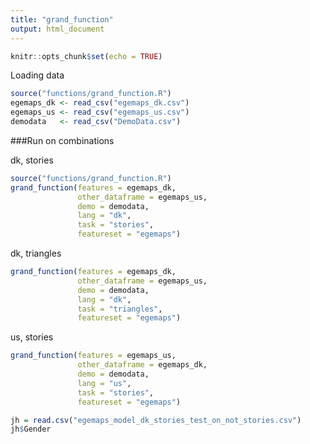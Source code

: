 ```yaml
---
title: "grand_function"
output: html_document
---
```


```r
knitr::opts_chunk$set(echo = TRUE)
```

Loading data
```r
source("functions/grand_function.R")
egemaps_dk <- read_csv("egemaps_dk.csv")
egemaps_us <- read_csv("egemaps_us.csv")
demodata   <- read_csv("DemoData.csv")
```
###Run on combinations

dk, stories 
```r
source("functions/grand_function.R")
grand_function(features = egemaps_dk, 
               other_dataframe = egemaps_us, 
               demo = demodata, 
               lang = "dk", 
               task = "stories", 
               featureset = "egemaps")

```

dk, triangles
```r
grand_function(features = egemaps_dk, 
               other_dataframe = egemaps_us, 
               demo = demodata, 
               lang = "dk", 
               task = "triangles", 
               featureset = "egemaps")
```

us, stories
```r
grand_function(features = egemaps_us, 
               other_dataframe = egemaps_dk, 
               demo = demodata, 
               lang = "us", 
               task = "stories", 
               featureset = "egemaps")
```


```r
jh = read.csv("egemaps_model_dk_stories_test_on_not_stories.csv")
jh$Gender
```


